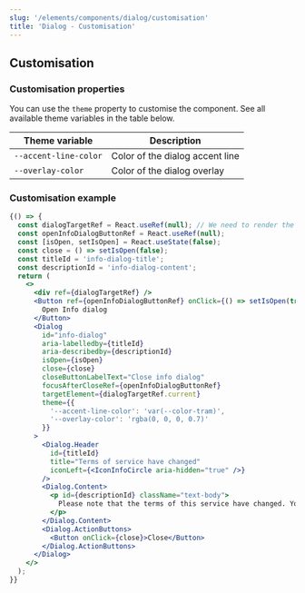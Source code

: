 ```yaml
---
slug: '/elements/components/dialog/customisation'
title: 'Dialog - Customisation'
---
```



## Customisation

### Customisation properties

You can use the `theme` property to customise the component. See all available theme variables in the table below.

| Theme variable        | Description                     |
| --------------------- | ------------------------------- |
| `--accent-line-color` | Color of the dialog accent line |
| `--overlay-color`     | Color of the dialog overlay     |

### Customisation example

<Playground>

```jsx
{() => {
  const dialogTargetRef = React.useRef(null); // We need to render the dialog into a div inside the Playground component to ensure correct dialog styles in the HDS documentation. The dialog will be rendered into the document body by default.
  const openInfoDialogButtonRef = React.useRef(null);
  const [isOpen, setIsOpen] = React.useState(false);
  const close = () => setIsOpen(false);
  const titleId = 'info-dialog-title';
  const descriptionId = 'info-dialog-content';
  return (
    <>
      <div ref={dialogTargetRef} />
      <Button ref={openInfoDialogButtonRef} onClick={() => setIsOpen(true)}>
        Open Info dialog
      </Button>
      <Dialog
        id="info-dialog"
        aria-labelledby={titleId}
        aria-describedby={descriptionId}
        isOpen={isOpen}
        close={close}
        closeButtonLabelText="Close info dialog"
        focusAfterCloseRef={openInfoDialogButtonRef}
        targetElement={dialogTargetRef.current}
        theme={{
          '--accent-line-color': 'var(--color-tram)',
          '--overlay-color': 'rgba(0, 0, 0, 0.7)'
        }}
      >
        <Dialog.Header
          id={titleId}
          title="Terms of service have changed"
          iconLeft={<IconInfoCircle aria-hidden="true" />}
        />
        <Dialog.Content>
          <p id={descriptionId} className="text-body">
            Please note that the terms of this service have changed. You can review the changes in the user settings.
          </p>
        </Dialog.Content>
        <Dialog.ActionButtons>
          <Button onClick={close}>Close</Button>
        </Dialog.ActionButtons>
      </Dialog>
    </>
  );
}}
```

</Playground>

